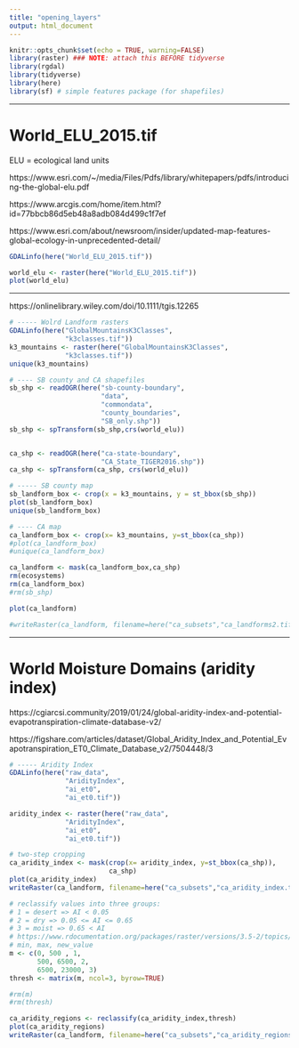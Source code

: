 ```yaml
---
title: "opening_layers"
output: html_document
---
```



```r
knitr::opts_chunk$set(echo = TRUE, warning=FALSE)
library(raster) ### NOTE: attach this BEFORE tidyverse
library(rgdal)
library(tidyverse)
library(here)
library(sf) # simple features package (for shapefiles)
```

---------------------------------------------------------------------------------------

# World_ELU_2015.tif

ELU = ecological land units

https://www.esri.com/~/media/Files/Pdfs/library/whitepapers/pdfs/introducing-the-global-elu.pdf

https://www.arcgis.com/home/item.html?id=77bbcb86d5eb48a8adb084d499c1f7ef

https://www.esri.com/about/newsroom/insider/updated-map-features-global-ecology-in-unprecedented-detail/

```r
GDALinfo(here("World_ELU_2015.tif"))

world_elu <- raster(here("World_ELU_2015.tif"))
plot(world_elu)
```

---------------------------------------------------------------------------------------

https://onlinelibrary.wiley.com/doi/10.1111/tgis.12265

```r
# ----- Wolrd Landform rasters
GDALinfo(here("GlobalMountainsK3Classes",
              "k3classes.tif"))
k3_mountains <- raster(here("GlobalMountainsK3Classes",
              "k3classes.tif"))
unique(k3_mountains)
```


```r
# ---- SB county and CA shapefiles
sb_shp <- readOGR(here("sb-county-boundary",
                       "data",
                       "commondata",
                       "county_boundaries",
                       "SB_only.shp")) 
sb_shp <- spTransform(sb_shp,crs(world_elu))


ca_shp <- readOGR(here("ca-state-boundary",
                       "CA_State_TIGER2016.shp"))
ca_shp <- spTransform(ca_shp, crs(world_elu))
```


```r
# ----- SB county map
sb_landform_box <- crop(x = k3_mountains, y = st_bbox(sb_shp))
plot(sb_landform_box)
unique(sb_landform_box)
```


```r
# ---- CA map
ca_landform_box <- crop(x= k3_mountains, y=st_bbox(ca_shp))
#plot(ca_landform_box)
#unique(ca_landform_box)

ca_landform <- mask(ca_landform_box,ca_shp)
rm(ecosystems)
rm(ca_landform_box)
#rm(sb_shp)

plot(ca_landform)

#writeRaster(ca_landform, filename=here("ca_subsets","ca_landforms2.tif")  )
```

---------------------------------------------------------------------------------------


# World Moisture Domains (aridity index)

https://cgiarcsi.community/2019/01/24/global-aridity-index-and-potential-evapotranspiration-climate-database-v2/

https://figshare.com/articles/dataset/Global_Aridity_Index_and_Potential_Evapotranspiration_ET0_Climate_Database_v2/7504448/3


```r
# ----- Aridity Index
GDALinfo(here("raw_data",
              "AridityIndex",
              "ai_et0",
              "ai_et0.tif"))

aridity_index <- raster(here("raw_data",
              "AridityIndex",
              "ai_et0",
              "ai_et0.tif"))

# two-step cropping
ca_aridity_index <- mask(crop(x= aridity_index, y=st_bbox(ca_shp)),
                         ca_shp)
plot(ca_aridity_index)
writeRaster(ca_landform, filename=here("ca_subsets","ca_aridity_index.tif")  )
```
```r
# reclassify values into three groups: 
# 1 = desert => AI < 0.05
# 2 = dry => 0.05 <= AI <= 0.65
# 3 = moist => 0.65 < AI
# https://www.rdocumentation.org/packages/raster/versions/3.5-2/topics/reclassify
# min, max, new_value
m <- c(0, 500 , 1,  
       500, 6500, 2,  
       6500, 23000, 3)
thresh <- matrix(m, ncol=3, byrow=TRUE)

#rm(m)
#rm(thresh)

ca_aridity_regions <- reclassify(ca_aridity_index,thresh)
plot(ca_aridity_regions)
writeRaster(ca_landform, filename=here("ca_subsets","ca_aridity_regions.tif")  )
```

